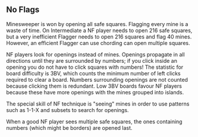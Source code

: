 
## No Flags

Minesweeper is won by opening all safe squares. Flagging every mine is a waste of time. On Intermediate a NF player needs to open 216 safe squares, but a very inefficient Flagger needs to open 216 squares and flag 40 mines. However, an efficient Flagger can use chording can open multiple squares.

NF players look for openings instead of mines. Openings propagate in all directions until they are surrounded by numbers; if you click inside an opening you do not have to click squares with numbers! The statistic for board difficulty is 3BV, which counts the minimum number of left clicks required to clear a board. Numbers surrounding openings are not counted because clicking them is redundant. Low 3BV boards favour NF players because these have more openings with the mines grouped into islands.

The special skill of NF technique is "seeing" mines in order to use patterns such as 1-1-X and subsets to search for openings.

<ImageList type="part1" />

When a good NF player sees multiple safe squares, the ones containing numbers (which might be borders) are opened last.

<ImageList type="part2" />
